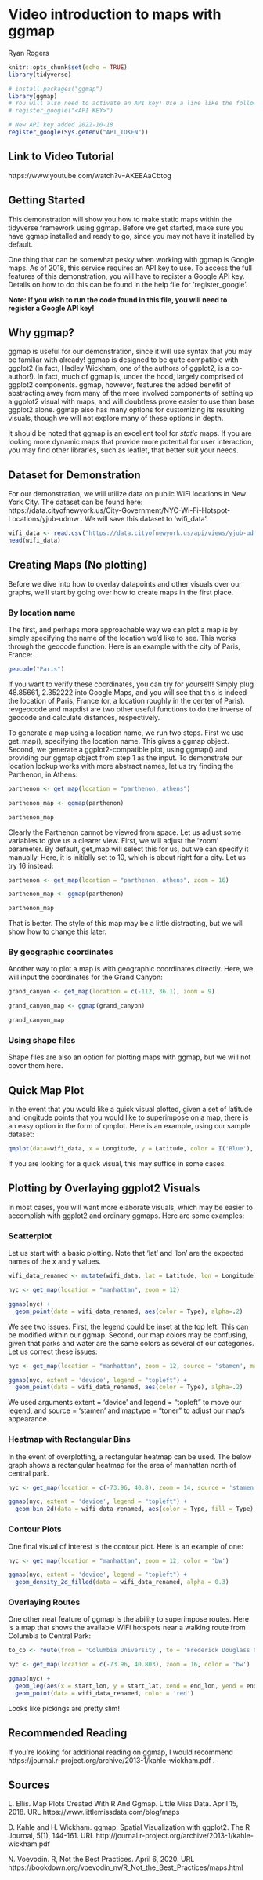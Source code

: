 # Video introduction to maps with ggmap

Ryan Rogers

```r
knitr::opts_chunk$set(echo = TRUE)
library(tidyverse)
```

```r
# install.packages("ggmap")
library(ggmap)
# You will also need to activate an API key! Use a line like the following:
# register_google("<API KEY>")
```

```r
# New API key added 2022-10-18
register_google(Sys.getenv("API_TOKEN"))
```

## Link to Video Tutorial

https://www.youtube.com/watch?v=AKEEAaCbtog

## Getting Started

This demonstration will show you how to make static maps within the tidyverse framework using ggmap. Before we get started, make sure you have ggmap installed and ready to go, since you may not have it installed by default.

One thing that can be somewhat pesky when working with ggmap is Google maps. As of 2018, this service requires an API key to use. To access the full features of this demonstration, you will have to register a Google API key. Details on how to do this can be found in the help file for 'register_google'.

**Note: If you wish to run the code found in this file, you will need to register a Google API key!**

## Why ggmap?

ggmap is useful for our demonstration, since it will use syntax that you may be familiar with already! ggmap is designed to be quite compatible with ggplot2 (in fact, Hadley Wickham, one of the authors of ggplot2, is a co-author!). In fact, much of ggmap is, under the hood, largely comprised of ggplot2 components. ggmap, however, features the added benefit of abstracting away from many of the more involved components of setting up a ggplot2 visual with maps, and will doubtless prove easier to use than base ggplot2 alone. ggmap also has many options for customizing its resulting visuals, though we will not explore many of these options in depth.

It should be noted that ggmap is an excellent tool for *static* maps. If you are looking more dynamic maps that provide more potential for user interaction, you may find other libraries, such as leaflet, that better suit your needs.

## Dataset for Demonstration

For our demonstration, we will utilize data on public WiFi locations in New York City. The dataset can be found here:
https://data.cityofnewyork.us/City-Government/NYC-Wi-Fi-Hotspot-Locations/yjub-udmw . We will save this dataset to 'wifi_data':

```r
wifi_data <- read.csv("https://data.cityofnewyork.us/api/views/yjub-udmw/rows.csv?accessType=DOWNLOAD")
head(wifi_data)
```

## Creating Maps (No plotting)

Before we dive into how to overlay datapoints and other visuals over our graphs, we'll start by going over how to create maps in the first place.

### By location name

The first, and perhaps more approachable way we can plot a map is by simply specifying the name of the location we'd like to see. This works through the geocode function. Here is an example with the city of Paris, France:

```r
geocode("Paris")
```

If you want to verify these coordinates, you can try for yourself! Simply plug 48.85661, 2.352222 into Google Maps, and you will see that this is indeed the location of Paris, France (or, a location roughly in the center of Paris). revgeocode and mapdist are two other useful functions to do the inverse of geocode and calculate distances, respectively.

To generate a map using a location name, we run two steps. First we use get_map(), specifying the location name. This gives a ggmap object. Second, we generate a ggplot2-compatible plot, using ggmap() and providing our ggmap object from step 1 as the input. To demonstrate our location lookup works with more abstract names, let us try finding the Parthenon, in Athens:

```r
parthenon <- get_map(location = "parthenon, athens")

parthenon_map <- ggmap(parthenon)

parthenon_map
```

Clearly the Parthenon cannot be viewed from space. Let us adjust some variables to give us a clearer view. First, we will adjust the 'zoom' parameter. By default, get_map will select this for us, but we can specify it manually. Here, it is initially set to 10, which is about right for a city. Let us try 16 instead:

```r
parthenon <- get_map(location = "parthenon, athens", zoom = 16)

parthenon_map <- ggmap(parthenon)

parthenon_map
```

That is better. The style of this map may be a little distracting, but we will show how to change this later.

### By geographic coordinates

Another way to plot a map is with geographic coordinates directly. Here, we will input the coordinates for the Grand Canyon:

```r
grand_canyon <- get_map(location = c(-112, 36.1), zoom = 9)

grand_canyon_map <- ggmap(grand_canyon)

grand_canyon_map
```


### Using shape files

Shape files are also an option for plotting maps with ggmap, but we will not cover them here.

## Quick Map Plot

In the event that you would like a quick visual plotted, given a set of latitude and longitude points that you would like to superimpose on a map, there is an easy option in the form of qmplot. Here is an example, using our sample dataset:

```r
qmplot(data=wifi_data, x = Longitude, y = Latitude, color = I('Blue'), alpha = I(0.05))
```

If you are looking for a quick visual, this may suffice in some cases.

## Plotting by Overlaying ggplot2 Visuals

In most cases, you will want more elaborate visuals, which may be easier to accomplish with ggplot2 and ordinary ggmaps. Here are some examples:

### Scatterplot

Let us start with a basic plotting. Note that 'lat' and 'lon' are the expected names of the x and y values.

```r
wifi_data_renamed <- mutate(wifi_data, lat = Latitude, lon = Longitude)

nyc <- get_map(location = "manhattan", zoom = 12)

ggmap(nyc) +
  geom_point(data = wifi_data_renamed, aes(color = Type), alpha=.2)

```

We see two issues. First, the legend could be inset at the top left. This can be modified within our ggmap. Second, our map colors may be confusing, given that parks and water are the same colors as several of our categories. Let us correct these issues:

```r
nyc <- get_map(location = "manhattan", zoom = 12, source = 'stamen', maptype = "toner")

ggmap(nyc, extent = 'device', legend = "topleft") +
  geom_point(data = wifi_data_renamed, aes(color = Type), alpha=.2)

```

We used arguments extent = 'device' and legend = "topleft" to move our legend, and source = 'stamen' and maptype = "toner" to adjust our map's appearance.

### Heatmap with Rectangular Bins

In the event of overplotting, a rectangular heatmap can be used. The below graph shows a rectangular heatmap for the area of manhattan north of central park.

```r
nyc <- get_map(location = c(-73.96, 40.8), zoom = 14, source = 'stamen', maptype = "toner")

ggmap(nyc, extent = 'device', legend = "topleft") +
  geom_bin_2d(data = wifi_data_renamed, aes(color = Type, fill = Type), bins = 40, alpha=.7)

```

### Contour Plots

One final visual of interest is the contour plot. Here is an example of one:

```r
nyc <- get_map(location = "manhattan", zoom = 12, color = 'bw')

ggmap(nyc, extent = 'device', legend = "topleft") +
  geom_density_2d_filled(data = wifi_data_renamed, alpha = 0.3)
```

### Overlaying Routes

One other neat feature of ggmap is the ability to superimpose routes. Here is a map that shows the available WiFi hotspots near a walking route from Columbia to Central Park:

```r
to_cp <- route(from = 'Columbia University', to = 'Frederick Douglass Circle', mode = 'walking')

nyc <- get_map(location = c(-73.96, 40.803), zoom = 16, color = 'bw')

ggmap(nyc) +
  geom_leg(aes(x = start_lon, y = start_lat, xend = end_lon, yend = end_lat), size = 2, color = 'blue', data=to_cp) +
  geom_point(data = wifi_data_renamed, color = 'red')
```

Looks like pickings are pretty slim!

## Recommended Reading

If you're looking for additional reading on ggmap, I would recommend https://journal.r-project.org/archive/2013-1/kahle-wickham.pdf .

## Sources

L. Ellis. Map Plots Created With R And Ggmap. Little Miss Data. April 15, 2018. URL
  https://www.littlemissdata.com/blog/maps

D. Kahle and H. Wickham. ggmap: Spatial Visualization with ggplot2. The R Journal, 5(1), 144-161. URL
  http://journal.r-project.org/archive/2013-1/kahle-wickham.pdf
  
N. Voevodin. R, Not the Best Practices. April 6, 2020. URL
  https://bookdown.org/voevodin_nv/R_Not_the_Best_Practices/maps.html
  


